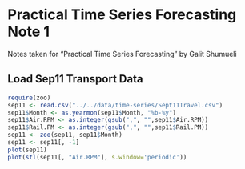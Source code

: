 Practical Time Series Forecasting Note 1
========================================================

Notes taken for "Practical Time Series Forecasting" by Galit Shumueli

## Load Sep11 Transport Data
```r
require(zoo)
sep11 <- read.csv("../../data/time-series/Sept11Travel.csv")
sep11$Month <- as.yearmon(sep11$Month, "%b-%y")
sep11$Air.RPM <- as.integer(gsub(",", "",sep11$Air.RPM))
sep11$Rail.PM <- as.integer(gsub(",", "",sep11$Rail.PM))
sep11 <- zoo(sep11, sep11$Month)
sep11 <- sep11[, -1]
plot(sep11)
plot(stl(sep11[, "Air.RPM"], s.window='periodic'))
```
